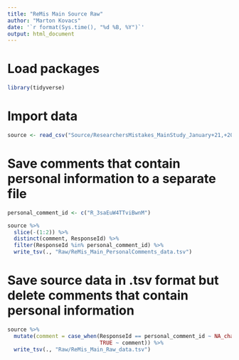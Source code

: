 ```yaml
---
title: "ReMis Main Source Raw"
author: "Marton Kovacs"
date: '`r format(Sys.time(), "%d %B, %Y")`'
output: html_document
---
```


# Load packages

```r
library(tidyverse)
```

# Import data

```r
source <- read_csv("Source/ResearchersMistakes_MainStudy_January+21,+2019_21.01.csv")
```

# Save comments that contain personal information to a separate file

```r
personal_comment_id <- c("R_3saEuW4TTviBwnM")

source %>% 
  slice(-(1:2)) %>% 
  distinct(comment, ResponseId) %>% 
  filter(ResponseId %in% personal_comment_id) %>% 
  write_tsv(., "Raw/ReMis_Main_PersonalComments_data.tsv")
```

# Save source data in .tsv format but delete comments that contain personal information

```r
source %>% 
  mutate(comment = case_when(ResponseId == personal_comment_id ~ NA_character_,
                             TRUE ~ comment)) %>% 
  write_tsv(., "Raw/ReMis_Main_Raw_data.tsv")
```